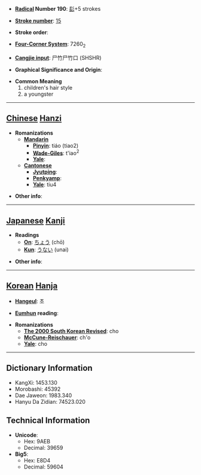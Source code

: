 * '''[[Wiktionary:Chinese radical index| Radical]] Number 190''': [[Wiktionary:Chinese radical index 髟|髟]]+5 strokes

* '''[[Wiktionary:Chinese total strokes index|Stroke number]]''': [[Wiktionary:Chinese total strokes index 15|15]]

* '''Stroke order''': 

* '''[[Wiktionary:Chinese four corner index|Four-Corner System]]''': 7260<sub>2</sub>

* '''[[Wiktionary:Chinese Cangjie index|Cangjie input]]''': 尸竹尸竹口 (SHSHR)

* '''Graphical Significance and Origin''': 

* '''Common Meaning'''
*#children's hair style
*# a youngster


----

== [[Chinese]] [[Hanzi]] ==

* '''Romanizations'''
** '''[[Mandarin]]'''
*** '''[[Pinyin]]''': tiáo (tiao2)
*** '''[[Wade-Giles]]''': t'iao<sup>2</sup>
*** '''[[Yale]]''': 
** '''[[Cantonese]]'''
*** '''[[Jyutping]]''':
*** '''[[Penkyamp]]''': 
*** '''[[Yale]]''': tiu4

* '''Other info''': 

----

== [[Japanese]] [[Kanji]] ==

* '''Readings'''
** '''[[On]]''': [[ちょう]] (chō)
** '''[[Kun]]''': [[うない]] (unai)

* '''Other info''':  

----

== [[Korean]] [[Hanja]] ==

* '''[[Hangeul]]''': 초

* '''[[Eumhun]] reading''': 

* '''Romanizations'''
** '''[[The 2000 South Korean Revised Romanization|The 2000 South Korean Revised]]''': cho
** '''[[McCune-Reischauer]]''': ch'o
** '''[[Yale]]''': cho

----

== Dictionary Information ==

* KangXi: 1453.130
* Morobashi: 45392
* Dae Jaweon: 1983.340
* Hanyu Da Zidian: 74523.020

== Technical Information ==

* '''Unicode''':
** Hex: 9AEB
** Decimal: 39659
* '''Big5''':
** Hex: E8D4
** Decimal: 59604